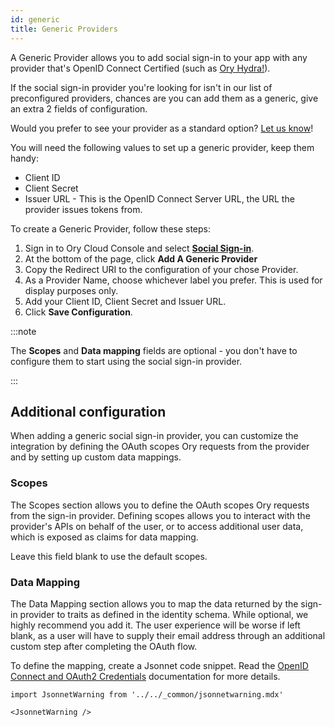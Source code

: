 ```yaml
---
id: generic
title: Generic Providers
---
```


A Generic Provider allows you to add social sign-in to your app with any
provider that's OpenID Connect Certified (such as
[Ory Hydra!](https://www.ory.sh/hydra)).

If the social sign-in provider you're looking for isn't in our list of
preconfigured providers, chances are you can add them as a generic, give an
extra 2 fields of configuration.

Would you prefer to see your provider as a standard option?
[Let us know](https://share-eu1.hsforms.com/1-ARyzi8nSuCYQ9Ci2i18wgextgn)!

You will need the following values to set up a generic provider, keep them
handy:

- Client ID
- Client Secret
- Issuer URL - This is the OpenID Connect Server URL, the URL the provider
  issues tokens from.

To create a Generic Provider, follow these steps:

1. Sign in to Ory Cloud Console and select
   [**Social Sign-in**](https://console.ory.sh/projects/current/social-signin).
2. At the bottom of the page, click **Add A Generic Provider**
3. Copy the Redirect URI to the configuration of your chose Provider.
4. As a Provider Name, choose whichever label you prefer. This is used for
   display purposes only.
5. Add your Client ID, Client Secret and Issuer URL.
6. Click **Save Configuration**.

:::note

The **Scopes** and **Data mapping** fields are optional - you don't have to
configure them to start using the social sign-in provider.

:::

## Additional configuration

When adding a generic social sign-in provider, you can customize the integration
by defining the OAuth scopes Ory requests from the provider and by setting up
custom data mappings.

### Scopes

The Scopes section allows you to define the OAuth scopes Ory requests from the
sign-in provider. Defining scopes allows you to interact with the provider's
APIs on behalf of the user, or to access additional user data, which is exposed
as claims for data mapping.

Leave this field blank to use the default scopes.

### Data Mapping

The Data Mapping section allows you to map the data returned by the sign-in
provider to traits as defined in the identity schema. While optional, we highly
recommend you add it. The user experience will be worse if left blank, as a user
will have to supply their email address through an additional custom step after
completing the OAuth flow.

To define the mapping, create a Jsonnet code snippet. Read the
[OpenID Connect and OAuth2 Credentials](../../kratos/concepts/credentials/openid-connect-oidc-oauth2.mdx)
documentation for more details.

```mdx-code-block
import JsonnetWarning from '../../_common/jsonnetwarning.mdx'

<JsonnetWarning />
```
